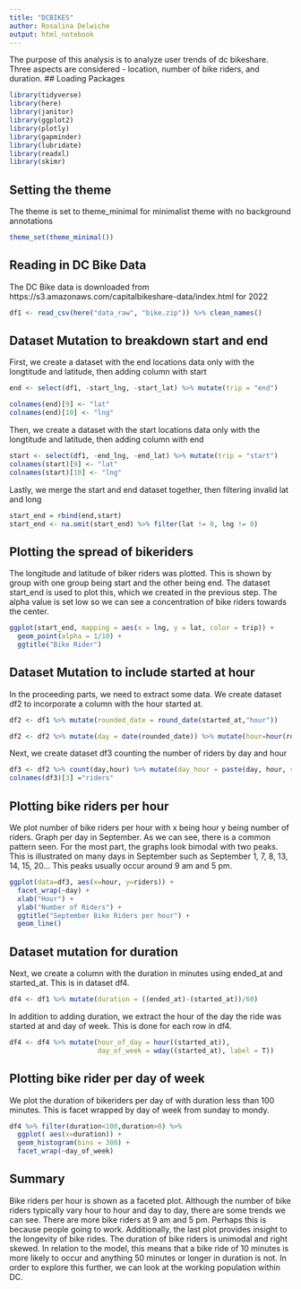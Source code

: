 ```yaml
---
title: "DCBIKES"
author: Rosalina Delwiche
output: html_notebook
---
```

The purpose of this analysis is to analyze user trends of dc bikeshare. Three aspects are considered - location, number of bike riders, and duration.
## Loading Packages
```r
library(tidyverse)
library(here)
library(janitor)
library(ggplot2)
library(plotly)
library(gapminder)
library(lubridate)
library(readxl)
library(skimr)
```

## Setting the theme 
The theme is set to theme_minimal for minimalist theme with no background annotations
```r
theme_set(theme_minimal())
```


## Reading in DC Bike Data
The DC Bike data is downloaded from https://s3.amazonaws.com/capitalbikeshare-data/index.html for 2022
```r
df1 <- read_csv(here("data_raw", "bike.zip")) %>% clean_names()
```

## Dataset Mutation to breakdown start and end
First, we create a dataset with the end locations data only with the longtitude and latitude, then adding column with start 
```r
end <- select(df1, -start_lng, -start_lat) %>% mutate(trip = "end")

colnames(end)[9] <- "lat"
colnames(end)[10] <- "lng"
```

Then, we create a dataset with the start locations data only with the longtitude and latitude, then adding column with end
```r
start <- select(df1, -end_lng, -end_lat) %>% mutate(trip = "start")
colnames(start)[9] <- "lat"
colnames(start)[10] <- "lng"
```

Lastly, we merge the start and end dataset together, then filtering invalid lat and long
```r
start_end = rbind(end,start)
start_end <- na.omit(start_end) %>% filter(lat != 0, lng != 0)
```


## Plotting the spread of bikeriders
The longitude and latitude of biker riders was plotted. This is shown by group with one group being start and the other being end. The dataset start_end is used to plot this, which we created in the previous step. The alpha value is set low so we can see a concentration of bike riders towards the center. 
```r
ggplot(start_end, mapping = aes(x = lng, y = lat, color = trip)) + 
  geom_point(alpha = 1/10) + 
  ggtitle("Bike Rider")
```



## Dataset Mutation to include started at hour 
In the proceeding parts, we need to extract some data. We create dataset df2 to incorporate a column with the hour started at. 
```r
df2 <- df1 %>% mutate(rounded_date = round_date(started_at,"hour"))

df2 <- df2 %>% mutate(day = date(rounded_date)) %>% mutate(hour=hour(rounded_date))
```

Next, we create dataset df3 counting the number of riders by day and hour
```r
df3 <- df2 %>% count(day,hour) %>% mutate(day_hour = paste(day, hour, sep = " "))
colnames(df3)[3] ="riders"
```

## Plotting bike riders per hour
We plot number of bike riders per hour with x being hour y being number of riders. Graph per day in September. As we can see, there is a common pattern seen. For the most part, the graphs look bimodal with two peaks. This is illustrated on many days in September such as September 1, 7, 8, 13, 14, 15, 20... This peaks usually occur around 9 am and 5 pm. 
```r

ggplot(data=df3, aes(x=hour, y=riders)) +
  facet_wrap(~day) + 
  xlab("Hour") + 
  ylab("Number of Riders") + 
  ggtitle("September Bike Riders per hour") + 
  geom_line()

```

## Dataset mutation for duration

Next, we create a column with the duration in minutes using ended_at and started_at. This is in dataset df4.
```r
df4 <- df1 %>% mutate(duration = ((ended_at)-(started_at))/60)
```

In addition to adding duration, we extract the hour of the day the ride was started at and day of week. This is done for each row in df4.
```r
df4 <- df4 %>% mutate(hour_of_day = hour((started_at)),
                      day_of_week = wday((started_at), label = T))
```

## Plotting bike rider per day of week 
We plot the duration of bikeriders per day of with duration less than 100 minutes. This is facet wrapped by day of week from sunday to mondy.
```r
df4 %>% filter(duration<100,duration>0) %>% 
  ggplot( aes(x=duration)) +
  geom_histogram(bins = 300) + 
  facet_wrap(~day_of_week)
```
## Summary
Bike riders per hour is shown as a faceted plot. Although the number of bike riders typically vary hour to hour and day to day, there are some trends we can see. There are more bike riders at 9 am and 5 pm. Perhaps this is because people going to work. Additionally, the last plot provides insight to the longevity of bike rides. The duration of bike riders is unimodal and right skewed. In relation to the model, this means that a bike ride of 10 minutes is more likely to occur and anything 50 minutes or longer in duration is not. In order to explore this further, we can look at the working population within DC. 